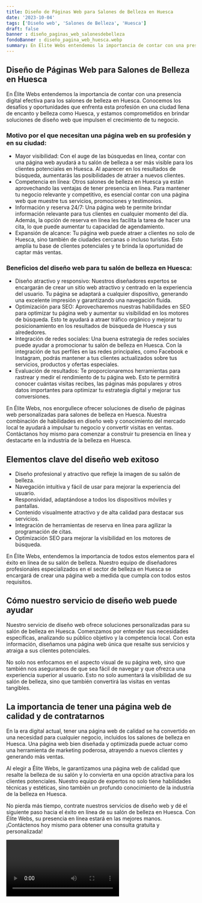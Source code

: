 ```yaml
---
title: Diseño de Páginas Web para Salones de Belleza en Huesca
date: '2023-10-04'
tags: ['Diseño web', 'Salones de Belleza', 'Huesca']
draft: false
banner : diseño_paginas_web_salonesdebelleza
fondoBanner : diseño_pagina_web_huesca.webp
summary: En Élite Webs entendemos la importancia de contar con una presencia digital efectiva para los salones de belleza en Huesca. Conocemos los desafíos y oportunidades que enfrenta esta profesión en una ciudad llena de encanto y belleza como Huesca, y estamos comprometidos en brindar soluciones de diseño web que impulsen el crecimiento de tu negocio. 
---
```


## Diseño de Páginas Web para Salones de Belleza en Huesca

En Élite Webs entendemos la importancia de contar con una presencia digital efectiva para los salones de belleza en Huesca. Conocemos los desafíos y oportunidades que enfrenta esta profesión en una ciudad llena de encanto y belleza como Huesca, y estamos comprometidos en brindar soluciones de diseño web que impulsen el crecimiento de tu negocio. 

### Motivo por el que necesitan una página web en su profesión y en su ciudad:

- Mayor visibilidad: Con el auge de las búsquedas en línea, contar con una página web ayudará a tu salón de belleza a ser más visible para los clientes potenciales en Huesca. Al aparecer en los resultados de búsqueda, aumentarás las posibilidades de atraer a nuevos clientes.
- Competencia en línea: Otros salones de belleza en Huesca ya están aprovechando las ventajas de tener presencia en línea. Para mantener tu negocio relevante y competitivo, es esencial contar con una página web que muestre tus servicios, promociones y testimonios.
- Información y reserva 24/7: Una página web te permite brindar información relevante para tus clientes en cualquier momento del día. Además, la opción de reserva en línea les facilita la tarea de hacer una cita, lo que puede aumentar tu capacidad de agendamiento.
- Expansión de alcance: Tu página web puede atraer a clientes no solo de Huesca, sino también de ciudades cercanas o incluso turistas. Esto amplía tu base de clientes potenciales y te brinda la oportunidad de captar más ventas.

### Beneficios del diseño web para tu salón de belleza en Huesca:

- Diseño atractivo y responsivo: Nuestros diseñadores expertos se encargarán de crear un sitio web atractivo y centrado en la experiencia del usuario. Tu página se adaptará a cualquier dispositivo, generando una excelente impresión y garantizando una navegación fluida.
- Optimización para SEO: Aprovecharemos nuestras habilidades en SEO para optimizar tu página web y aumentar su visibilidad en los motores de búsqueda. Esto te ayudará a atraer tráfico orgánico y mejorar tu posicionamiento en los resultados de búsqueda de Huesca y sus alrededores.
- Integración de redes sociales: Una buena estrategia de redes sociales puede ayudar a promocionar tu salón de belleza en Huesca. Con la integración de tus perfiles en las redes principales, como Facebook e Instagram, podrás mantener a tus clientes actualizados sobre tus servicios, productos y ofertas especiales.
- Evaluación de resultados: Te proporcionaremos herramientas para rastrear y medir el rendimiento de tu página web. Esto te permitirá conocer cuántas visitas recibes, las páginas más populares y otros datos importantes para optimizar tu estrategia digital y mejorar tus conversiones.

En Élite Webs, nos enorgullece ofrecer soluciones de diseño de páginas web personalizadas para salones de belleza en Huesca. Nuestra combinación de habilidades en diseño web y conocimiento del mercado local te ayudará a impulsar tu negocio y convertir visitas en ventas. Contáctanos hoy mismo para comenzar a construir tu presencia en línea y destacarte en la industria de la belleza en Huesca.

<GifSeo />

<Cta />

## Elementos clave del diseño web exitoso

- Diseño profesional y atractivo que refleje la imagen de su salón de belleza.
- Navegación intuitiva y fácil de usar para mejorar la experiencia del usuario.
- Responsividad, adaptándose a todos los dispositivos móviles y pantallas.
- Contenido visualmente atractivo y de alta calidad para destacar sus servicios.
- Integración de herramientas de reserva en línea para agilizar la programación de citas.
- Optimización SEO para mejorar la visibilidad en los motores de búsqueda.

En Élite Webs, entendemos la importancia de todos estos elementos para el éxito en línea de su salón de belleza. Nuestro equipo de diseñadores profesionales especializados en el sector de belleza en Huesca se encargará de crear una página web a medida que cumpla con todos estos requisitos.

## Cómo nuestro servicio de diseño web puede ayudar

Nuestro servicio de diseño web ofrece soluciones personalizadas para su salón de belleza en Huesca. Comenzamos por entender sus necesidades específicas, analizando su público objetivo y la competencia local. Con esta información, diseñamos una página web única que resalte sus servicios y atraiga a sus clientes potenciales.

No solo nos enfocamos en el aspecto visual de su página web, sino que también nos aseguramos de que sea fácil de navegar y que ofrezca una experiencia superior al usuario. Esto no solo aumentará la visibilidad de su salón de belleza, sino que también convertirá las visitas en ventas tangibles.

## La importancia de tener una página web de calidad y de contratarnos

En la era digital actual, tener una página web de calidad se ha convertido en una necesidad para cualquier negocio, incluidos los salones de belleza en Huesca. Una página web bien diseñada y optimizada puede actuar como una herramienta de marketing poderosa, atrayendo a nuevos clientes y generando más ventas.

Al elegir a Élite Webs, le garantizamos una página web de calidad que resalte la belleza de su salón y lo convierta en una opción atractiva para los clientes potenciales. Nuestro equipo de expertos no solo tiene habilidades técnicas y estéticas, sino también un profundo conocimiento de la industria de la belleza en Huesca.

No pierda más tiempo, contrate nuestros servicios de diseño web y dé el siguiente paso hacia el éxito en línea de su salón de belleza en Huesca. Con Élite Webs, su presencia en línea estará en las mejores manos. ¡Contáctenos hoy mismo para obtener una consulta gratuita y personalizada!

<Video />

<CtaBot job='Salones de Belleza' city='Huesca'/>

<Gmaps query='Huesca+españa+maps' />